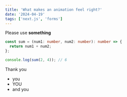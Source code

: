 ```yaml
---
title: 'What makes an animation feel right?'
date: '2024-04-19'
tags: ['next.js', 'forms']
---
```


Please use **something**

```ts
const sum = (num1: number, num2: number): number => {
  return num1 + num2;
};

console.log(sum(2, 4)); // 6
```

Thank you

- you
- YOU
- and you
